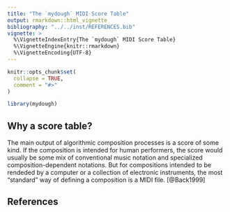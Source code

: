 ```yaml
---
title: "The `mydough` MIDI Score Table"
output: rmarkdown::html_vignette
bibliography: "../../inst/REFERENCES.bib"
vignette: >
  %\VignetteIndexEntry{The `mydough` MIDI Score Table}
  %\VignetteEngine{knitr::rmarkdown}
  %\VignetteEncoding{UTF-8}
---
```


```r
knitr::opts_chunk$set(
  collapse = TRUE,
  comment = "#>"
)
```

```r
library(mydough)
```
## Why a score table?
The main output of algorithmic composition processes is a score of some kind. If
the composition is intended for human performers, the score would usually be some
mix of conventional music notation and specialized composition-dependent notations.
But for compositions intended to be rendeded by a computer or a collection of
electronic instruments, the most "standard" way of defining a composition is a
MIDI file. [@Back1999]

## References
